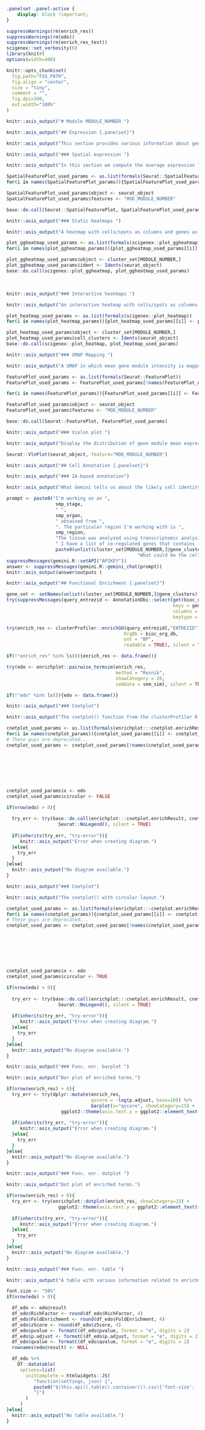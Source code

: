 
<!-- UPPERCASE variable are text to be replaced (see st_report() function). -->
<!-- NB: The code contains several global variables derived from gm_report() function arguments. -->



```css
.panelset .panel-active {
    display: block !important;
}
```

```r
suppressWarnings(rm(enrich_res))
suppressWarnings(rm(edo))
suppressWarnings(rm(enrich_res_test))
scigenex::set_verbosity(0)
library(knitr)
options(width=400)

knitr::opts_chunk$set(
  fig.path="FIG_PATH",
  fig.align = "center", 
  size = "tiny", 
  comment = "",
  fig.dpi=300,
  out.width="100%"
)
```


```r
knitr::asis_output("# Module MODULE_NUMBER ")
``` 

```r
knitr::asis_output("## Expression {.panelset}")
``` 

```r
knitr::asis_output("This section provides various information about gene module MODULE_NUMBER.")
``` 

```r
knitr::asis_output("### Spatial expression ")
``` 

```r
knitr::asis_output("In this section we compute the average expression levels of the gene expression program (i.e cluster) using Seurat::AddModuleScore(). This metagene is mapped onto spatial coordinates.")
``` 

```r
SpatialFeaturePlot_used_params <- as.list(formals(Seurat::SpatialFeaturePlot))
for(i in names(SpatialFeaturePlot_params)){SpatialFeaturePlot_used_params[[i]] <- SpatialFeaturePlot_params[[i]]}

SpatialFeaturePlot_used_params$object <- seurat_object
SpatialFeaturePlot_used_params$features <- "MOD_MODULE_NUMBER"

base::do.call(Seurat::SpatialFeaturePlot, SpatialFeaturePlot_used_params)
``` 

```r
knitr::asis_output("### Static heatmaps ")
``` 

```r
knitr::asis_output("A heatmap with cells/spots as columns and genes as rows.") 
``` 

```r
plot_ggheatmap_used_params <- as.list(formals(scigenex::plot_ggheatmap))
for(i in names(plot_ggheatmap_params)){plot_ggheatmap_used_params[[i]] <- plot_ggheatmap_params[[i]]}

plot_ggheatmap_used_params$object <- cluster_set[MODULE_NUMBER,]
plot_ggheatmap_used_params$ident <- Idents(seurat_object)
base::do.call(scigenex::plot_ggheatmap, plot_ggheatmap_used_params)

```
<br>


```r
knitr::asis_output("### Interactive heatmaps ")
``` 

```r
knitr::asis_output("An interactive heatmap with cells/spots as columns and genes as rows.") 
``` 

```r
plot_heatmap_used_params <- as.list(formals(scigenex::plot_heatmap))
for(i in names(plot_heatmap_params)){plot_heatmap_used_params[[i]] <- plot_heatmap_params[[i]]}

plot_heatmap_used_params$object <- cluster_set[MODULE_NUMBER,]
plot_heatmap_used_params$cell_clusters <- Idents(seurat_object)
base::do.call(scigenex::plot_heatmap, plot_heatmap_used_params)

```

```r
knitr::asis_output("### UMAP Mapping ")
``` 

```r
knitr::asis_output("A UMAP in which mean gene module intensity is mapped to each cell/spot.") 
``` 

```r

FeaturePlot_used_params <- as.list(formals(Seurat::FeaturePlot))
FeaturePlot_used_params <- FeaturePlot_used_params[!names(FeaturePlot_used_params) %in%  "sort.cell"] # deprecated

for(i in names(FeaturePlot_params)){FeaturePlot_used_params[[i]] <- FeaturePlot_params[[i]]}

FeaturePlot_used_params$object <- seurat_object
FeaturePlot_used_params$features <- "MOD_MODULE_NUMBER"

base::do.call(Seurat::FeaturePlot, FeaturePlot_used_params)

```

```r
knitr::asis_output("### Violon plot ")
``` 

```r
knitr::asis_output("Display the distribution of gene module mean expression levels across cell populations.") 
``` 

```r
Seurat::VlnPlot(seurat_object, feature="MOD_MODULE_NUMBER")
```

```r
knitr::asis_output("## Cell Annotation {.panelset}")
``` 

```r
knitr::asis_output("### IA-based annotation")
``` 

```r
knitr::asis_output("What Gemini tells us about the likely cell identity or underlying function of this gene module:") 
``` 

```r
prompt <- paste0("I'm working on an ",
                  smp_stage,
                  " ",
                  smp_organ, 
                  " obtained from ",
                  ". The particular region I'm working with is ",
                  smp_region, 
                  "The tissue was analyzed using transcriptomic analysis.",
                  " I have a list of co-regulated genes that contains :",
                  paste0(unlist(cluster_set[MODULE_NUMBER,]@gene_clusters), collapse=", "),
                                                "What could be the cells type that express theses genes ? The answer should be ordered by likelyhood and formatted as a list with the following item : 'infered cell type/function' (#1, #2...) and 'rational'. If gene list is not enough specific to be associated to infer a define cell_type indicate the underlying function as 'infered cell type/function' the and 'rational'.", collapse=" ")
suppressMessages(gemini.R::setAPI("APIKEY"))
answer <- suppressMessages(gemini.R::gemini_chat(prompt))
knitr::asis_output(answer$outputs )
```

```r
knitr::asis_output("## Functional Enrichment {.panelset}")
``` 


```r

gene_set <- setNames(unlist(cluster_set[MODULE_NUMBER,]@gene_clusters), NULL)
try(suppressMessages(query_entrezid <- AnnotationDbi::select(get(bioc_org_db), 
                                                             keys = gene_set,
                                                             columns = c("ENTREZID", "SYMBOL"),
                                                             keytype = "SYMBOL")))

try(enrich_res <- clusterProfiler::enrichGO(query_entrezid[,"ENTREZID"],
                                           OrgDb = bioc_org_db,
                                           ont = "BP",
                                           readable = TRUE), silent = TRUE)

if(!"enrich_res" %in% ls()){enrich_res <- data.frame()}

try(edo <- enrichplot::pairwise_termsim(enrich_res, 
                                        method = "Resnik", 
                                        showCategory = 20, 
                                        semData = sem_sim), silent = TRUE)

if(!"edo" %in% ls()){edo <- data.frame()}

```


```r
knitr::asis_output("### Cnetplot")
``` 


```r
knitr::asis_output("The cnetplot() function from the clusterProfiler R package is used to visualize enriched functional categories (e.g., here GO BP) as a concept-gene network. It helps interpret the relationships between genes and the biological functions or pathways they are associated with. The cnetplot() function generates a bipartite network plot where nodes represent genes and terms (e.g., GO terms, pathways). Edges connect genes to the terms they are annotated with. The network helps illustrate how multiple terms share common genes, and how individual genes may be involved in multiple functions.") 
``` 

```r

cnetplot_used_params <- as.list(formals(enrichplot:::cnetplot.enrichResult))
for(i in names(cnetplot_params)){cnetplot_used_params[[i]] <- cnetplot_params[[i]]}
# These guys are deprecated...
cnetplot_used_params <- cnetplot_used_params[!names(cnetplot_used_params) %in% c("foldChange", 
                                                                                 "colorEdge",
                                                                                 "color_category",
                                                                                 "color_gene",
                                                                                 "cex_category",
                                                                                 "cex_gene",
                                                                                 "cex_label_category",
                                                                                 "cex_label_gene")]
cnetplot_used_params$x <- edo
cnetplot_used_params$circular <- FALSE

if(nrow(edo) > 0){
  
  try_err <- try(base::do.call(enrichplot:::cnetplot.enrichResult, cnetplot_used_params) + 
                   Seurat::NoLegend(), silent = TRUE)
  
  if(inherits(try_err, "try-error")){
     knitr::asis_output("Error when creating diagram.") 
  }else{
    try_err
  }
}else{
  knitr::asis_output("No diagram available.") 
}

```

```r
knitr::asis_output("### Cnetplot")
``` 

```r
knitr::asis_output("The cnetplot() with circular layout.") 
``` 

```r
cnetplot_used_params <- as.list(formals(enrichplot:::cnetplot.enrichResult))
for(i in names(cnetplot_params)){cnetplot_used_params[[i]] <- cnetplot_params[[i]]}
# These guys are deprecated...
cnetplot_used_params <- cnetplot_used_params[!names(cnetplot_used_params) %in% c("foldChange", 
                                                                                 "colorEdge",
                                                                                 "color_category",
                                                                                 "color_gene",
                                                                                 "cex_category",
                                                                                 "cex_gene",
                                                                                 "cex_label_category",
                                                                                 "cex_label_gene")]
cnetplot_used_params$x <- edo
cnetplot_used_params$circular <- TRUE

if(nrow(edo) > 0){
  
  try_err <- try(base::do.call(enrichplot:::cnetplot.enrichResult, cnetplot_used_params) + 
                   Seurat::NoLegend(), silent = TRUE)
  
  if(inherits(try_err, "try-error")){
     knitr::asis_output("Error when creating diagram.") 
  }else{
    try_err
  }
}else{
  knitr::asis_output("No diagram available.") 
}

```


```r
knitr::asis_output("### Func. enr. barplot ")
``` 

```r
knitr::asis_output("Bar plot of enriched terms.") 
``` 

```r

if(nrow(enrich_res) > 0){
  try_err <- try(dplyr::mutate(enrich_res, 
                               qscore = -log(p.adjust, base=10)) %>% 
                               barplot(x="qscore", showCategory=15) + 
                    ggplot2::theme(axis.text.y = ggplot2::element_text(size=7)), silent = TRUE)
  
  if(inherits(try_err, "try-error")){
     knitr::asis_output("Error when creating diagram.") 
  }else{
    try_err
  }
}else{
  knitr::asis_output("No diagram available.") 
}
```


```r
knitr::asis_output("### Func. enr. dotplot ")
``` 

```r
knitr::asis_output("Dot plot of enriched terms.") 
``` 

```r
if(nrow(enrich_res) > 0){
  try_err <- try(enrichplot::dotplot(enrich_res, showCategory=15) + 
                   ggplot2::theme(axis.text.y = ggplot2::element_text(size=7)), silent = TRUE)
  
  if(inherits(try_err, "try-error")){
     knitr::asis_output("Error when creating diagram.") 
  }else{
    try_err
  }
}else{
  knitr::asis_output("No diagram available.") 
}
```

```r
knitr::asis_output("### Func. enr. table ")
``` 

```r
knitr::asis_output("A table with various information related to enrichment.") 
``` 

```r

font.size <- "50%"
if(nrow(edo) > 0){

  df_edo <- edo@result
  df_edo$RichFactor <- round(df_edo$RichFactor, 4)
  df_edo$FoldEnrichment <- round(df_edo$FoldEnrichment, 4)
  df_edo$zScore <- round(df_edo$zScore, 4)
  df_edo$pvalue <- formatC(df_edo$pvalue, format = "e", digits = 2)
  df_edo$p.adjust <- formatC(df_edo$p.adjust, format = "e", digits = 2)
  df_edo$qvalue <- formatC(df_edo$qvalue, format = "e", digits = 2)
  rownames(edo@result) <- NULL

  df_edo %>% 
    DT::datatable(
     options=list(
       initComplete = htmlwidgets::JS(
          "function(settings, json) {",
          paste0("$(this.api().table().container()).css({'font-size': '", font.size, "'});"),
          "}")
       ) 
     )
}else{
  knitr::asis_output("No table available.") 
}

```

